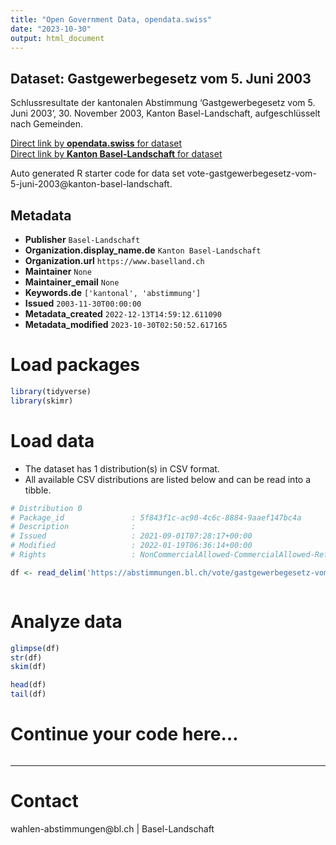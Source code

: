 ```yaml
---
title: "Open Government Data, opendata.swiss"
date: "2023-10-30"
output: html_document
---
```


## Dataset: Gastgewerbegesetz vom 5. Juni 2003

Schlussresultate der kantonalen Abstimmung 'Gastgewerbegesetz vom 5. Juni 2003', 30. November 2003, Kanton Basel-Landschaft, aufgeschlüsselt nach Gemeinden.

[Direct link by **opendata.swiss** for dataset](https://opendata.swiss/de/dataset/gastgewerbegesetz-vom-5-juni-2003)<br>
[Direct link by **Kanton Basel-Landschaft** for dataset](https://abstimmungen.bl.ch/vote/gastgewerbegesetz-vom-5-juni-2003/data)

Auto generated R starter code for data set vote-gastgewerbegesetz-vom-5-juni-2003@kanton-basel-landschaft.

## Metadata

- **Publisher** `Basel-Landschaft`
- **Organization.display_name.de** `Kanton Basel-Landschaft`
- **Organization.url** `https://www.baselland.ch`
- **Maintainer** `None`
- **Maintainer_email** `None`
- **Keywords.de** `['kantonal', 'abstimmung']`
- **Issued** `2003-11-30T00:00:00`
- **Metadata_created** `2022-12-13T14:59:12.611090`
- **Metadata_modified** `2023-10-30T02:50:52.617165`


# Load packages

```r

library(tidyverse)
library(skimr)

```

# Load data

-   The dataset has 1 distribution(s) in CSV format.
-   All available CSV distributions are listed below and can be read into a tibble.

```r

# Distribution 0
# Package_id               : 5f843f1c-ac90-4c6c-8884-9aaef147bc4a
# Description              : 
# Issued                   : 2021-09-01T07:28:17+00:00
# Modified                 : 2022-01-19T06:36:14+00:00
# Rights                   : NonCommercialAllowed-CommercialAllowed-ReferenceRequired

df <- read_delim('https://abstimmungen.bl.ch/vote/gastgewerbegesetz-vom-5-juni-2003/data-csv')



```

# Analyze data

```r

glimpse(df)
str(df)
skim(df)

head(df)
tail(df)

```

# Continue your code here...

```r

```

------------------------------------------------------------------------

# Contact

wahlen-abstimmungen@bl.ch | Basel-Landschaft
